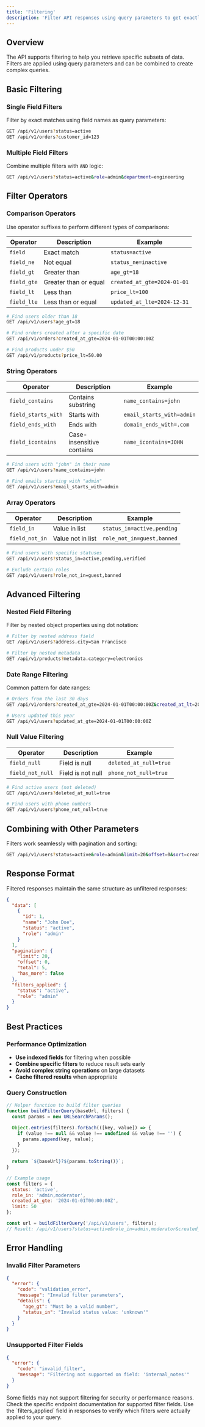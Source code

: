 ```yaml
---
title: 'Filtering'
description: 'Filter API responses using query parameters to get exactly the data you need'
---
```


## Overview

The API supports filtering to help you retrieve specific subsets of data. Filters are applied using query parameters and can be combined to create complex queries.

## Basic Filtering

### Single Field Filters

Filter by exact matches using field names as query parameters:

```bash
GET /api/v1/users?status=active
GET /api/v1/orders?customer_id=123
```

### Multiple Field Filters

Combine multiple filters with `AND` logic:

```bash
GET /api/v1/users?status=active&role=admin&department=engineering
```

## Filter Operators

### Comparison Operators

Use operator suffixes to perform different types of comparisons:

| Operator | Description | Example |
|----------|-------------|---------|
| `field` | Exact match | `status=active` |
| `field_ne` | Not equal | `status_ne=inactive` |
| `field_gt` | Greater than | `age_gt=18` |
| `field_gte` | Greater than or equal | `created_at_gte=2024-01-01` |
| `field_lt` | Less than | `price_lt=100` |
| `field_lte` | Less than or equal | `updated_at_lte=2024-12-31` |

```bash
# Find users older than 18
GET /api/v1/users?age_gt=18

# Find orders created after a specific date
GET /api/v1/orders?created_at_gte=2024-01-01T00:00:00Z

# Find products under $50
GET /api/v1/products?price_lt=50.00
```

### String Operators

| Operator | Description | Example |
|----------|-------------|---------|
| `field_contains` | Contains substring | `name_contains=john` |
| `field_starts_with` | Starts with | `email_starts_with=admin` |
| `field_ends_with` | Ends with | `domain_ends_with=.com` |
| `field_icontains` | Case-insensitive contains | `name_icontains=JOHN` |

```bash
# Find users with "john" in their name
GET /api/v1/users?name_contains=john

# Find emails starting with "admin"
GET /api/v1/users?email_starts_with=admin
```

### Array Operators

| Operator | Description | Example |
|----------|-------------|---------|
| `field_in` | Value in list | `status_in=active,pending` |
| `field_not_in` | Value not in list | `role_not_in=guest,banned` |

```bash
# Find users with specific statuses
GET /api/v1/users?status_in=active,pending,verified

# Exclude certain roles
GET /api/v1/users?role_not_in=guest,banned
```

## Advanced Filtering

### Nested Field Filtering

Filter by nested object properties using dot notation:

```bash
# Filter by nested address field
GET /api/v1/users?address.city=San Francisco

# Filter by nested metadata
GET /api/v1/products?metadata.category=electronics
```

### Date Range Filtering

Common pattern for date ranges:

```bash
# Orders from the last 30 days
GET /api/v1/orders?created_at_gte=2024-01-01T00:00:00Z&created_at_lt=2024-02-01T00:00:00Z

# Users updated this year
GET /api/v1/users?updated_at_gte=2024-01-01T00:00:00Z
```

### Null Value Filtering

| Operator | Description | Example |
|----------|-------------|---------|
| `field_null` | Field is null | `deleted_at_null=true` |
| `field_not_null` | Field is not null | `phone_not_null=true` |

```bash
# Find active users (not deleted)
GET /api/v1/users?deleted_at_null=true

# Find users with phone numbers
GET /api/v1/users?phone_not_null=true
```

## Combining with Other Parameters

Filters work seamlessly with pagination and sorting:

```bash
GET /api/v1/users?status=active&role=admin&limit=20&offset=0&sort=created_at&order=desc
```

## Response Format

Filtered responses maintain the same structure as unfiltered responses:

```json
{
  "data": [
    {
      "id": 1,
      "name": "John Doe",
      "status": "active",
      "role": "admin"
    }
  ],
  "pagination": {
    "limit": 20,
    "offset": 0,
    "total": 5,
    "has_more": false
  },
  "filters_applied": {
    "status": "active",
    "role": "admin"
  }
}
```

## Best Practices

### Performance Optimization

- **Use indexed fields** for filtering when possible
- **Combine specific filters** to reduce result sets early
- **Avoid complex string operations** on large datasets
- **Cache filtered results** when appropriate

### Query Construction

```javascript
// Helper function to build filter queries
function buildFilterQuery(baseUrl, filters) {
  const params = new URLSearchParams();

  Object.entries(filters).forEach(([key, value]) => {
    if (value !== null && value !== undefined && value !== '') {
      params.append(key, value);
    }
  });

  return `${baseUrl}?${params.toString()}`;
}

// Example usage
const filters = {
  status: 'active',
  role_in: 'admin,moderator',
  created_at_gte: '2024-01-01T00:00:00Z',
  limit: 50
};

const url = buildFilterQuery('/api/v1/users', filters);
// Result: /api/v1/users?status=active&role_in=admin,moderator&created_at_gte=2024-01-01T00%3A00%3A00Z&limit=50
```

## Error Handling

### Invalid Filter Parameters

```json
{
  "error": {
    "code": "validation_error",
    "message": "Invalid filter parameters",
    "details": {
      "age_gt": "Must be a valid number",
      "status_in": "Invalid status value: 'unknown'"
    }
  }
}
```

### Unsupported Filter Fields

```json
{
  "error": {
    "code": "invalid_filter",
    "message": "Filtering not supported on field: 'internal_notes'"
  }
}
```

<Warning>
Some fields may not support filtering for security or performance reasons. Check the specific endpoint documentation for supported filter fields.
</Warning>

<Tip>
Use the `filters_applied` field in responses to verify which filters were actually applied to your query.
</Tip>